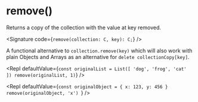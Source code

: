 
# remove()

Returns a copy of the collection with the value at key removed.

<Signature code={`remove(collection: C, key): C;`} />

A functional alternative to `collection.remove(key)` which will also work with plain Objects and Arrays as an alternative for `delete collectionCopy[key]`.

<Repl
  defaultValue={`const originalList = List([ 'dog', 'frog', 'cat' ])
remove(originalList, 1)`}
/>

<Repl
  defaultValue={`const originalObject = { x: 123, y: 456 }
remove(originalObject, 'x') `}
/>
